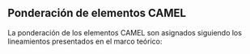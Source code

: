 ## Ponderación de elementos CAMEL

La ponderación de los elementos CAMEL son asignados siguiendo los lineamientos presentados en el marco teórico:

\begin{equation}
CAMEL = \text{30\%C + 30\%A + 10\%M + 15\%E + 15\%L}
(\#eq:df-camel)
\end{equation}

